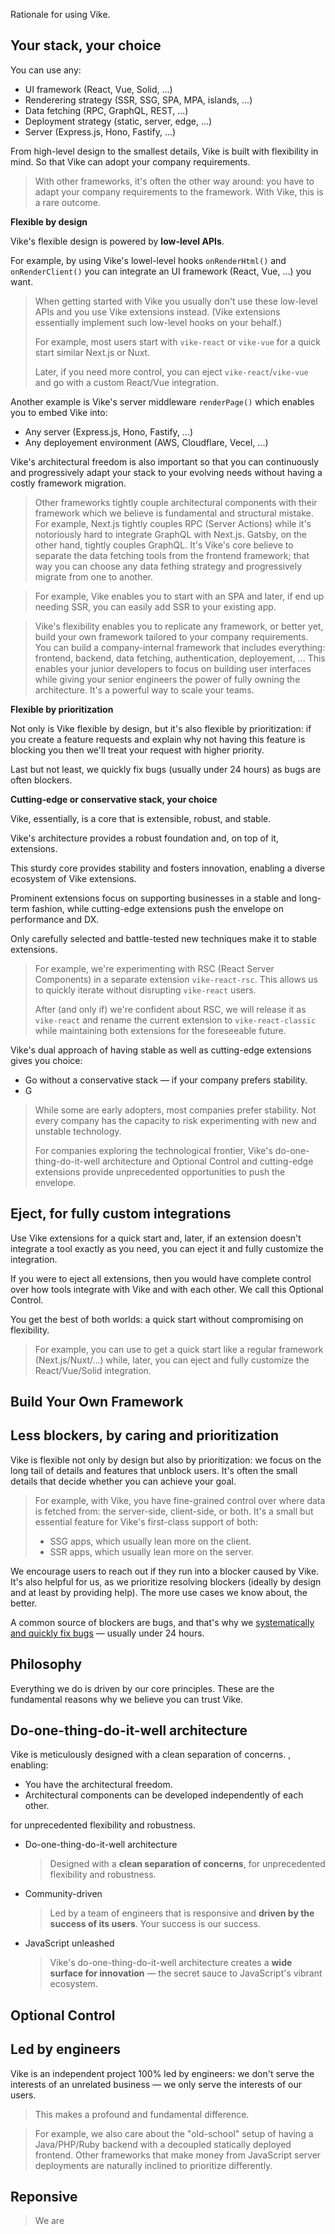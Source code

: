 
Rationale for using Vike.

## Your stack, your choice

You can use any:
- UI framework (React, Vue, Solid, ...)
- Renderering strategy (SSR, SSG, SPA, MPA, islands, ...)
- Data fetching (RPC, GraphQL, REST, ...)
- Deployment strategy (static, server, edge, ...)
- Server (Express.js, Hono, Fastify, ...)

From high-level design to the smallest details, Vike is built with flexibility in mind. So that Vike can adopt your company requirements.

> With other frameworks, it's often the other way around: you have to adapt your company requirements to the framework. With Vike, this is a rare outcome.

**Flexible by design**

Vike's flexible design is powered by **low-level APIs**.

For example, by using Vike's lowel-level hooks <Link href="/onRenderHtml">`onRenderHtml()`</Link> and <Link href="/onRenderClient">`onRenderClient()`</Link> you can integrate an UI framework (React, Vue, ...) you want.

> When getting started with Vike you usually don't use these low-level APIs and you use Vike extensions instead. (Vike extensions essentially implement such low-level hooks on your behalf.)
>
> For example, most users start with `vike-react` or `vike-vue` for a quick start similar Next.js or Nuxt.
>
> Later, if you need more control, you can <Link href="/eject">eject</Link> `vike-react`/`vike-vue` and go with a custom React/Vue integration.

Another example is Vike's server middleware <Link href="/renderPage"><code>renderPage()</code></Link> which enables you to embed Vike into:
- Any server (Express.js, Hono, Fastify, ...)
- Any deployement environment (AWS, Cloudflare, Vecel, ...)

Vike's architectural freedom is also important so that you can continuously and progressively adapt your stack to your evolving needs without having a costly framework migration.

> Other frameworks tightly couple architectural components with their framework which we believe is fundamental and structural mistake. For example, Next.js tightly couples RPC (Server Actions) while it's notoriously hard to integrate GraphQL with Next.js. Gatsby, on the other hand, tightly couples GraphQL. It's Vike's core believe to separate the data fetching tools from the frontend framework; that way you can choose any data fething strategy and progressively migrate from one to another.

> For example, Vike enables you to start with an SPA and later, if end up needing SSR, <Link href="/ssr">you can easily add SSR</Link> to your existing app.

> Vike's flexibility enables you to replicate any framework, or better yet, <Link href="/build-your-own-framework">build your own framework</Link> tailored to your company requirements. You can build a company-internal framework that includes everything: frontend, backend, data fetching, authentication, deployement, ... This enables your junior developers to focus on building user interfaces while giving your senior engineers the power of fully owning the architecture. It's a powerful way to scale your teams.

**Flexible by prioritization**

Not only is Vike flexible by design, but it's also flexible by prioritization: if you create a feature requests and explain why not having this feature is blocking you then we'll treat your request with higher priority.

Last but not least, we quickly fix bugs (usually under 24 hours) as bugs are often blockers.

**Cutting-edge or conservative stack, your choice**

Vike, essentially, is a core that is extensible, robust, and stable.

Vike's architecture provides a robust foundation and, on top of it, extensions.

This sturdy core provides stability and fosters innovation, enabling a diverse ecosystem of <Link href="/extensions">Vike extensions</Link>.

Prominent extensions focus on supporting businesses in a stable and long-term fashion, while cutting-edge extensions push the envelope on performance and DX.

Only carefully selected and battle-tested new techniques make it to stable extensions.

> For example, we're experimenting with RSC (React Server Components) in a separate extension `vike-react-rsc`. This allows us to quickly iterate without disrupting `vike-react` users.
>
> After (and only if) we're confident about RSC, we will release it as `vike-react` and rename the current extension to `vike-react-classic` while maintaining both extensions for the foreseeable future.

Vike's dual approach of having stable as well as cutting-edge extensions gives you choice:
- Go without a conservative stack &mdash; if your company prefers stability.
- G


> While some are early adopters, most companies prefer stability. Not every company has the capacity to risk experimenting with new and unstable technology.
>
> For companies exploring the technological frontier, Vike's do-one-thing-do-it-well architecture and <Link href="/optional-control">Optional Control</Link> and cutting-edge extensions provide unprecedented opportunities to push the envelope.




## Eject, for fully custom integrations

Use <Link href="/extensions">Vike extensions</Link> for a quick start and, later, if an extension doesn't integrate a tool exactly as you need, you can eject it and fully customize the integration.

If you were to eject all extensions, then you would have complete control over how tools integrate with Vike and with each other. We call this <Link href="/optional-control">Optional Control</Link>.

You get the best of both worlds: a quick start without compromising on flexibility.

> For example, you can use <UiFrameworkExtension name /> to get a quick start like a regular framework (Next.js/Nuxt/...) while, later, you can eject and fully customize the React/Vue/Solid integration.


## Build Your Own Framework

## Less blockers, by caring and prioritization

Vike is flexible not only by design but also by prioritization: we focus on the long tail of details and features that unblock users. It's often the small details that decide whether you can achieve your goal.

> For example, with Vike, you have <Link href="/data#environment">fine-grained control over where data is fetched from</Link>: the server-side, client-side, or both. It's a small but essential feature for Vike's first-class support of both:
> - <Link href="/pre-rendering">SSG</Link> apps, which usually lean more on the client.
> - SSR apps, which usually lean more on the server.

<Link href="/faq#i-can-t-achieve-what-i-want-can-i-get-help">We encourage users to reach out</Link> if they run into a blocker caused by Vike. It's also helpful for us, as we prioritize resolving blockers (ideally by design and at least by providing help). The more use cases we know about, the better.

A common source of blockers are bugs, and that's why we [systematically and quickly fix bugs](https://github.com/vikejs/vike/issues?q=label%3A%22bug+%3Aboom%3A%22+) &mdash; usually under 24 hours.




## Philosophy

Everything we do is driven by our core principles. These are the fundamental reasons why we believe you can trust Vike.

## Do-one-thing-do-it-well architecture

Vike is meticulously designed with a clean separation of concerns. , enabling:
 - You have the architectural freedom.
 - Architectural components can be developed independently of each other.

for unprecedented flexibility and robustness.

- Do-one-thing-do-it-well architecture
  > Designed with a **clean separation of concerns**, for unprecedented flexibility and robustness.

- Community-driven
  > Led by a team of engineers that is responsive and **driven by the success of its users**. Your success is our success.

- JavaScript unleashed
  > Vike's do-one-thing-do-it-well architecture creates a **wide surface for innovation** — the secret sauce to JavaScript's vibrant ecosystem.




## Optional Control

## Led by engineers

Vike is an independent project 100% led by engineers: we don't serve the interests of an unrelated business &mdash; we only serve the interests of our users.

> This makes a profound and fundamental difference.

> For example, we also care about the "old-school" setup of having a Java/PHP/Ruby backend with a decoupled statically deployed frontend. Other frameworks that make money from JavaScript server deployments are naturally inclined to prioritize differently.



## Reponsive

> We are 
